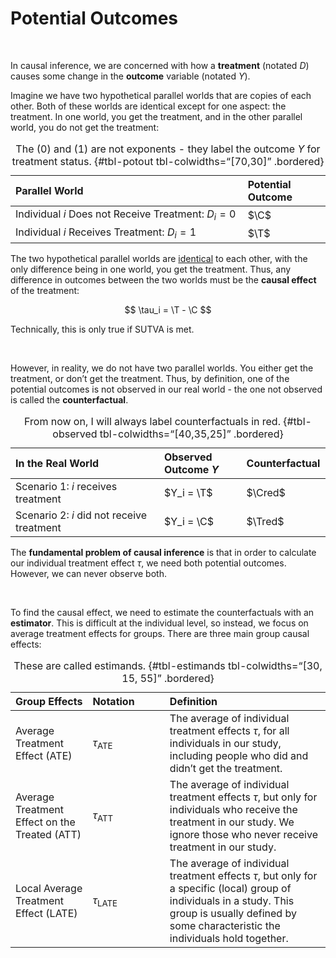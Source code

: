 # Potential Outcomes

<br />

In causal inference, we are concerned with how a **treatment** (notated $D$) causes some change in the **outcome** variable (notated $Y$).

Imagine we have two hypothetical parallel worlds that are copies of each other. Both of these worlds are identical except for one aspect: the treatment. In one world, you get the treatment, and in the other parallel world, you do not get the treatment:

| Parallel World                                       | Potential Outcome |
|:-----------------------------------------------------|:------------------|
| Individual $i$ Does not Receive Treatment: $D_i = 0$ | $\C$              |
| Individual $i$ Receives Treatment: $D_i = 1$         | $\T$              |

: The (0) and (1) are not exponents - they label the outcome $Y$ for treatment status. {#tbl-potout tbl-colwidths="\[70,30\]" .bordered}

The two hypothetical parallel worlds are [identical]{.underline} to each other, with the only difference being in one world, you get the treatment. Thus, any difference in outcomes between the two worlds must be the **causal effect** of the treatment:

$$
\tau_i = \T - \C
$$

::: aside
Technically, this is only true if SUTVA is met.
:::

<br />

However, in reality, we do not have two parallel worlds. You either get the treatment, or don't get the treatment. Thus, by definition, one of the potential outcomes is not observed in our real world - the one not observed is called the **counterfactual**.

| In the Real World                         | Observed Outcome $Y$ | Counterfactual |
|:---------------------------------|:------------------|:------------------|
| Scenario 1: $i$ receives treatment        | $Y_i = \T$           | $\Cred$        |
| Scenario 2: $i$ did not receive treatment | $Y_i = \C$           | $\Tred$        |

: From now on, I will always label counterfactuals in red. {#tbl-observed tbl-colwidths="\[40,35,25\]" .bordered}

The **fundamental problem of causal inference** is that in order to calculate our individual treatment effect $\tau$, we need both potential outcomes. However, we can never observe both.

<br />

To find the causal effect, we need to estimate the counterfactuals with an **estimator**. This is difficult at the individual level, so instead, we focus on average treatment effects for groups. There are three main group causal effects:

| Group Effects                                 | Notation           | Definition                                                                                                                                                                                               |
|:-----------------|:-----------------|:------------------------------------|
| Average Treatment Effect (ATE)                | $\tau_\text{ATE}$  | The average of individual treatment effects $\tau$, for all individuals in our study, including people who did and didn't get the treatment.                                                             |
| Average Treatment Effect on the Treated (ATT) | $\tau_\text{ATT}$  | The average of individual treatment effects $\tau$, but only for individuals who receive the treatment in our study. We ignore those who never receive treatment in our study.                           |
| Local Average Treatment Effect (LATE)         | $\tau_\text{LATE}$ | The average of individual treatment effects $\tau$, but only for a specific (local) group of individuals in a study. This group is usually defined by some characteristic the individuals hold together. |

: These are called estimands. {#tbl-estimands tbl-colwidths="\[30, 15, 55\]" .bordered}

<br />
